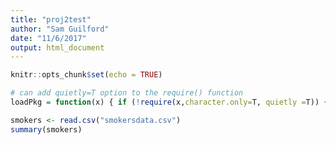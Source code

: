 ```yaml
---
title: "proj2test"
author: "Sam Guilford"
date: "11/6/2017"
output: html_document
---
```


```r
knitr::opts_chunk$set(echo = TRUE)
```
```r
# can add quietly=T option to the require() function
loadPkg = function(x) { if (!require(x,character.only=T, quietly =T)) { install.packages(x,dep=T,repos="http://cran.us.r-project.org"); if(!require(x,character.only=T)) stop("Package not found") } }
```
```r
smokers <- read.csv("smokersdata.csv")
summary(smokers)
```